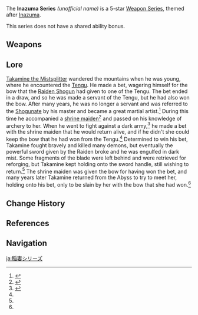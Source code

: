 {{Weapon Series Infobox
|quality  = 5
|region  = Inazuma
|lore    = Inazuma and the Shogun
}}
The '''Inazuma Series''' ''(unofficial name)'' is a 5-star [[Weapon Series]], themed after [[Inazuma]].

This series does not have a shared ability bonus.

==Weapons==
{{Weapons by Category Table|type=Inazuma Series}}

==Lore==
[[Takamine the Mistsplitter]] wandered the mountains when he was young, where he encountered the [[Tengu]]. He made a bet, wagering himself for the bow that the [[Raiden Shogun]] had given to one of the Tengu. The bet ended in a draw, and so he was made a servant of the Tengu, but he had also won the bow. After many years, he was no longer a servant and was referred to the [[Shogunate]] by his master and became a great martial artist.<ref name="Thundering Pulse">{{Ref/Weapon|Thundering Pulse}}</ref> During this time he accompanied a [[Asase Hibiki|shrine maiden]]<ref>{{Ref/Weapon|Hamayumi}}</ref> and passed on his knowledge of archery to her. When he went to fight against a dark army,<ref name="Mistsplitter">{{Ref/Weapon|Mistsplitter Reforged}}</ref> he made a bet with the shrine maiden that he would return alive, and if he didn't she could keep the bow that he had won from the Tengu.<ref name="Thundering Pulse"/> Determined to win his bet, Takamine fought bravely and killed many demons, but eventually the powerful sword given by the Raiden broke and he was engulfed in dark mist. Some fragments of the blade were left behind and were retrieved for reforging, but Takamine kept holding onto the sword handle, still wishing to return.<ref name="Mistsplitter"/>
The shrine maiden was given the bow for having won the bet, and many years later Takamine returned from the Abyss to try to meet her, holding onto his bet, only to be slain by her with the bow that she had won.<ref name="Thundering Pulse"/>

==Change History==
{{Change History|2.0}}

==References==
{{Reflist}}

==Navigation==
{{Weapon Series Navbox}}

[[ja:稲妻シリーズ]]